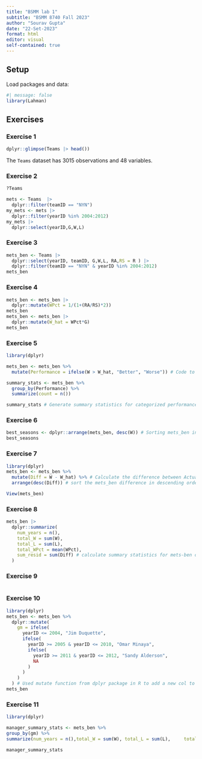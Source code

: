 ```yaml
---
title: "BSMM lab 1"
subtitle: "BSMM 8740 Fall 2023"
author: "Sourav Gupta"
date: "22-Set-2023"
format: html
editor: visual
self-contained: true
---
```


## Setup

Load packages and data:

```r
#| message: false
library(Lahman)
```

## Exercises

### Exercise 1

```r
dplyr::glimpse(Teams |> head())
```

The `Teams` dataset has 3015 observations and 48 variables.

### Exercise 2

```r
?Teams
```

```r
mets <- Teams  |> 
  dplyr::filter(teamID == "NYN")
my_mets <- mets |>  
  dplyr::filter(yearID %in% 2004:2012)
my_mets |>  
  dplyr::select(yearID,G,W,L)

```

### Exercise 3

```r
mets_ben <- Teams |>
  dplyr::select(yearID, teamID, G,W,L, RA,RS = R ) |>
  dplyr::filter(teamID == "NYN" & yearID %in% 2004:2012)
mets_ben
```

### Exercise 4

```r
mets_ben <- mets_ben |>
  dplyr::mutate(WPct = 1/(1+(RA/RS)*2))
mets_ben
mets_ben <- mets_ben |>
  dplyr::mutate(W_hat = WPct*G)
mets_ben
```

### Exercise 5

```r

library(dplyr)

mets_ben <- mets_ben %>%
  mutate(Performance = ifelse(W > W_hat, "Better", "Worse")) # Code to assess team performance and categorise it as "Better" or "worse" based on wins #

summary_stats <- mets_ben %>%
  group_by(Performance) %>%
  summarize(count = n())

summary_stats # Generate summary statistics for categorized performance #
```

### Exercise 6

```r
best_seasons <- dplyr::arrange(mets_ben, desc(W)) # Sorting mets_ben in descending order of wins to identify best seasons #
best_seasons
```

### Exercise 7

```r
library(dplyr)
mets_ben <- mets_ben %>%
  mutate(Diff = W - W_hat) %>% # Calculate the difference between Actual and Expected wins #
  arrange(desc(Diff)) # sort the mets_ben difference in descending order #

View(mets_ben)
```

### Exercise 8

```r
mets_ben |>
  dplyr::summarize(
    num_years = n(), 
    total_W = sum(W), 
    total_L = sum(L), 
    total_WPct = mean(WPct), 
    sum_resid = sum(Diff) # calculate summary statistics for mets-ben on diff. criterias #
  )
```

### Exercise 9

```r

```

### Exercise 10

```r
library(dplyr)
mets_ben <- mets_ben %>% 
  dplyr::mutate(
    gm = ifelse(
      yearID <= 2004, "Jim Duquette",
      ifelse(
        yearID >= 2005 & yearID <= 2010, "Omar Minaya",
        ifelse(
          yearID >= 2011 & yearID <= 2012, "Sandy Alderson",
          NA
        )
      )
    )
  ) # Used mutate function from dplyr package in R to add a new col to mets_ben #
mets_ben
```

### Exercise 11

```r
library(dplyr)

manager_summary_stats <- mets_ben %>%   
group_by(gm) %>%   
summarize(num_years = n(),total_W = sum(W), total_L = sum(L),     total_WPct = mean(WPct),sum_resid = mean(Diff) ) # Generate summary statistics for General Manager's performance in 'manager_summary_stats" using number of years, total wins, total losses etc. #

manager_summary_stats
```
